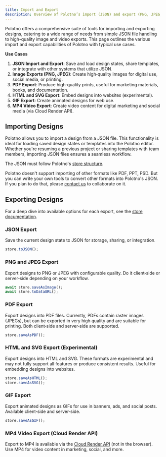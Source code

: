 ```yaml
---
title: Import and Export
description: Overview of Polotno’s import (JSON) and export (PNG, JPEG, PDF, HTML, SVG, GIF, MP4) options
---
```


Polotno offers a comprehensive suite of tools for importing and exporting designs, catering to a wide range of needs from simple JSON file handling to high-quality image and video exports. This page outlines the various import and export capabilities of Polotno with typical use cases.

**Use Cases**

1. **JSON Import and Export**: Save and load design states, share templates, or integrate with other systems that utilize JSON.
2. **Image Exports (PNG, JPEG)**: Create high‑quality images for digital use, social media, or printing.
3. **PDF Export**: Produce high‑quality prints, useful for marketing materials, books, and documentation.
4. **HTML and SVG Export**: Embed designs into websites (experimental).
5. **GIF Export**: Create animated designs for web use.
6. **MP4 Video Export**: Create video content for digital marketing and social media (via Cloud Render API).

## Importing Designs

Polotno allows you to import a design from a JSON file. This functionality is ideal for loading saved design states or templates into the Polotno editor. Whether you're resuming a previous project or sharing templates with team members, importing JSON files ensures a seamless workflow.

The JSON must follow Polotno's [store structure](/docs/store).

Polotno doesn't support importing of other formats like PDF, PPT, PSD. But you can write your own tools to convert other formats into Polotno's JSON. If you plan to do that, please [contact us](https://polotno.com/contact) to collaborate on it.

## Exporting Designs

For a deep dive into available options for each export, see the [store documentation](/docs/store).

### JSON Export

Save the current design state to JSON for storage, sharing, or integration.

```ts
store.toJSON();
```

### PNG and JPEG Export

Export designs to PNG or JPEG with configurable quality. Do it client‑side or server‑side depending on your workflow.

```ts
await store.saveAsImage();
await store.toDataURL();
```

### PDF Export

Export designs into PDF files. Currently, PDFs contain raster images (JPEGs), but can be exported in very high quality and are suitable for printing. Both client‑side and server‑side are supported.

```ts
store.saveAsPDF();
```

### HTML and SVG Export (Experimental)

Export designs into HTML and SVG. These formats are experimental and may not fully support all features or produce consistent results. Useful for embedding designs into websites.

```ts
store.saveAsHTML();
store.saveAsSVG();
```

### GIF Export

Export animated designs as GIFs for use in banners, ads, and social posts. Available client‑side and server‑side.

```ts
store.saveAsGIF();
```

### MP4 Video Export (Cloud Render API)

Export to MP4 is available via the [Cloud Render API](/docs/cloud-render-api) (not in the browser). Use MP4 for video content in marketing, social, and more.


